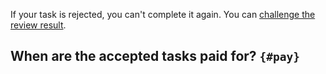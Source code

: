 If your task is rejected, you can't complete it again. You can [challenge the review result](#appeal).

## When are the accepted tasks paid for? `{#pay}`